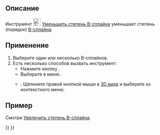 <languages/>

{{Docnav/ru
|[[Sketcher_BSplineIncreaseDegree/ru|Увеличить степень B-сплайна]]
|[[Sketcher_BSplineIncreaseKnotMultiplicity/ru|Увеличить кратность узла]]
|[[Sketcher_Workbench/ru|Скетчер]]
|IconL=Sketcher_BSplineIncreaseDegree.svg
|IconR=Sketcher_BSplineIncreaseKnotMultiplicity.svg
|IconC=Workbench_Sketcher.svg
}}

{{GuiCommand/ru
|Name=Sketcher BSplineDecreaseDegree
|Name/ru=Скетчер Уменьшить степень B-сплайна
|MenuLocation=Эскиз → В-сплайн инструменты эскиза → Уменьшить степень B-сплайна
|Workbenches=[[Sketcher_Workbench/ru|Скетчер]]
|Version=0.19
|SeeAlso=[[Sketcher_BSplineIncreaseDegree/ru|Скетчер Увеличить степень B-сплайна]]
}}

<span id="Description"></span>
== Описание ==

Инструмент [[Image:Sketcher_BSplineDecreaseDegree.svg|24px]] [[Sketcher_BSplineDecreaseDegree/ru|Уменьшить степень B-сплайна]] уменьшает степень (порядок) [[B-Splines/ru|B-сплайна]].

<span id="Usage"></span>
== Применение ==

# Выберите один или несколько B-сплайнов.
# Есть несколько способов вызвать инструмент:
#* Нажмите кнопку {{Button|[[Image:Sketcher_BSplineDecreaseDegree.svg|16px]] [[Sketcher_BSplineDecreaseDegree/ru|Уменьшить степень B-сплайна]]}}.
#* Выберите в меню {{MenuCommand|Эскиз → В-сплайн инструменты эскиза → [[Image:Sketcher_BSplineDecreaseDegree.svg|16px]] Уменьшить степень B-сплайна}}.
#* {{Version/ru|1.0}}: Щёлкните правой кнопкой мыши в [[3D_view/ru|3D виде]] и выберите {{MenuCommand|[[Image:Sketcher_BSplineDecreaseDegree.svg|16px]] Уменьшить степень B-сплайна}} из контекстного меню.

<span id="Example"></span>
== Пример ==

Смотри [[Sketcher_BSplineIncreaseDegree/ru#Example|Увеличить степень B-сплайна]].


{{Docnav/ru
|[[Sketcher_BSplineIncreaseDegree/ru|Увеличить степень B-сплайна]]
|[[Sketcher_BSplineIncreaseKnotMultiplicity/ru|Увеличить кратность узла]]
|[[Sketcher_Workbench/ru|Скетчер]]
|IconL=Sketcher_BSplineIncreaseDegree.svg
|IconR=Sketcher_BSplineIncreaseKnotMultiplicity.svg
|IconC=Workbench_Sketcher.svg
}}

{{Sketcher_Tools_navi{{#translation:}}}}
{{Userdocnavi{{#translation:}}}}